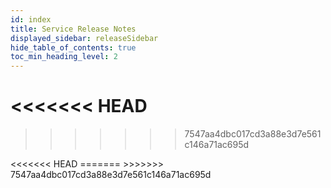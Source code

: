 ```yaml
---
id: index
title: Service Release Notes
displayed_sidebar: releaseSidebar
hide_table_of_contents: true
toc_min_heading_level: 2
---
```


<head>
<meta name="robots" content="noindex, nofollow"/>
</head>


<<<<<<< HEAD
=======
>>>>>>> 7547aa4dbc017cd3a88e3d7e561c146a71ac695d

<Tabs>

<TabItem value="2025">
<<<<<<< HEAD
    <ImportJson filePath={Service220x} sort="date"/>
=======
    <ImportJson filePath={Service221x} sort="date"/>
>>>>>>> 7547aa4dbc017cd3a88e3d7e561c146a71ac695d
    <ImportJson filePath={Service219x} sort="date"/>
    <ImportJson filePath={Service218x} sort="date"/>
    <ImportJson filePath={Service217x} sort="date"/>
    <ImportJson filePath={Service216x} sort="date"/>
    <ImportJson filePath={Service215x} sort="date"/>
    <ImportJson filePath={Service214x} sort="date"/>
    <ImportJson filePath={Service213x} sort="date"/>
</TabItem>

<TabItem value="2024">
    <ImportJson filePath={Service212x} sort="date"/>
    <ImportJson filePath={Service211x} sort="date"/>
    <ImportJson filePath={Service210x} sort="date"/>
    <ImportJson filePath={Service29x } sort="date"/>
    <ImportJson filePath={Service28x } sort="date"/>
    <ImportJson filePath={Service27x } sort="date"/>
    <ImportJson filePath={Service26x } sort="date"/>
    <ImportJson filePath={Service25x } sort="date"/>
    <ImportJson filePath={Service24x } sort="date"/>
    <ImportJson filePath={Service23x } sort="date"/>
    <ImportJson filePath={Service22x } sort="date"/>
    <ImportJson filePath={Service21x } sort="date"/>
    <ImportJson filePath={Service20x } sort="date"/>
</TabItem>

</Tabs>